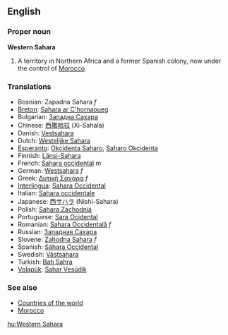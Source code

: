{{wikipedia}}
==English==
===Proper noun===
'''Western Sahara'''

#A territory in Northern Africa and a former Spanish colony, now under the control of [[Morocco]].

===Translations===
*Bosnian: Zapadna Sahara ''f''
*[[Breton]]: [[Sahara ar C'hornaoueg]]
*Bulgarian: [[Западна Сахара]]
*Chinese: [[西撒哈拉]] (Xi-Sahala)
*Danish: [[Vestsahara]]
*Dutch: [[Westelijke Sahara]]
*[[Esperanto]]: [[Okcidenta Saharo]], [[Saharo Okcidenta]]
*Finnish: [[Länsi-Sahara]]
*French: [[Sahara occidental]] ''m''
*German: [[Westsahara]] ''f''
*Greek: [[Δυτική Σαχάρα]] ''f''
*[[Interlingua]]: [[Sahara Occidental]]
*Italian: [[Sahara occidentale]]
*Japanese: [[西サハラ]] (Nishi-Sahara)
*Polish: [[Sahara Zachodnia]]
*Portuguese: [[Sara Ocidental]]
*Romanian: [[Sahara Occidentală]] ''f''
*Russian: [[Западная Сахара]]
*Slovene: [[Zahodna Sahara]] ''f''
*Spanish: [[Sáhara Occidental]]
*Swedish: [[Västsahara]]
*Turkish: [[Batı Sahra]]
*[[Volapük]]: [[Sahar Vesüdik]]

===See also===
*[[Countries of the world]]
*[[Morocco]]

[[hu:Western Sahara]]
